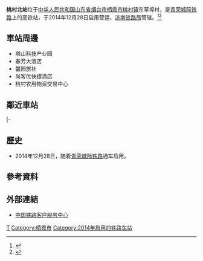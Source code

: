 {{Expand|time=2016-04-13T13:19:47+00:00}}
{{Infobox China railway station
|车站名称 =桃村北站
|图片 = 
|图片介绍 = 
|车站名称拼音 = Taocunbei
|英文名称 = Taocunbei Railway Station
|车站代码 = 18661<ref>{{cite web|url=http://hyfw.12306.cn/hyinfo/action/FwcszsAction_index?type=1|title=营业站服务信息查询|publisher=[[中国铁路客户服务中心|中国铁路客户服务中心]]|accessdate=2017-04-05|archive-date=2016-11-06|archive-url=https://web.archive.org/web/20161106075157/http://hyfw.12306.cn/hyinfo/action/FwcszsAction_index?type=1|dead-url=no}}</ref>
|电报码 = TOK
|拼音码 = TCB
|车站位置 = [[山东省|山东省]][[烟台市|烟台市]][[栖霞市|栖霞市]][[桃村镇|桃村镇]]东草埠村
|坐标 = {{coord|37|12|39.68|N|121|8|27.94|E|display=inline,title}}
|归属 = [[济南铁路局|济南铁路局]][[烟台车务段|烟台车务段]]
|线路 = [[青荣城际铁路|青荣城际铁路]]
|车站等级 = 
|月台数目 = 2
|股道数目 = 4
}}
'''桃村北站'''位于[[中华人民共和国|中华人民共和国]][[山东省|山东省]][[烟台市|烟台市]][[栖霞市|栖霞市]][[桃村镇|桃村镇]]东草埠村，是[[青荣城际铁路|青荣城际铁路]]上的高铁站，于2014年12月28日启用营运，[[济南铁路局|济南铁路局]]管辖。<ref>{{Cite web |url=http://www.jiaodong.net/news/system/2015/02/14/012594121.shtml |title=城铁开通助力栖霞发展 桃村北站30分钟到达青岛 |accessdate=2016-04-13 |archive-date=2016-04-22 |archive-url=https://web.archive.org/web/20160422114710/http://www.jiaodong.net/news/system/2015/02/14/012594121.shtml |dead-url=no }}</ref><ref>{{Cite web |url=http://www.jiaodong.net/news/system/2014/07/23/012359731.shtml |title=青荣城铁桃村工程进展顺利 预计11月下旬完工 |accessdate=2016-04-13 |archive-date=2016-04-22 |archive-url=https://web.archive.org/web/20160422120451/http://www.jiaodong.net/news/system/2014/07/23/012359731.shtml |dead-url=no }}</ref>
==車站周邊==
* 塔山科技产业园
* 春芳大酒店
* 馨园旅社
* 尚客优快捷酒店
* 桃村农用物资交易中心
== 鄰近車站 ==
{{start rail box|[[中国高速铁路|中国高速铁路]]}}
{{s-inop|[[海阳北站|海阳北]]|往 [[青岛北站|青岛北]]}}
{{s-line|[[青荣城际铁路|青荣城际铁路]]}}
{{s-inop|[[烟台南站|烟台南]]|往 [[荣成站|荣成]]}}
|-
{{Terminus}}
{{s-line|[[青荣城际铁路|青荣城际铁路]]青烟直通线}}
{{s-inop|[[烟台站|烟台]]|往 [[烟台站|烟台]]}}
{{end box}}

==歷史==
* 2014年12月28日，随着[[青荣城际铁路|青荣城际铁路]]通车启用。
==參考資料==
{{reflist}}
==外部連結==
* [http://www.12306.cn/mormhweb/ 中国铁路客户服务中心] {{Wayback|url=http://www.12306.cn/mormhweb/ |date=20180205163941 }}
{{China-rail-stub}}
{{青荣城际铁路}}
[[Category:烟台市铁路车站|T]]
[[Category:栖霞市|Category:栖霞市]]
[[Category:2014年启用的铁路车站|Category:2014年启用的铁路车站]]